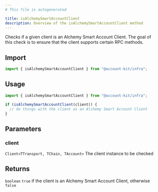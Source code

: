 ```yaml
---
# This file is autogenerated

title: isAlchemySmartAccountClient
description: Overview of the isAlchemySmartAccountClient method
---
```


Checks if a given client is an Alchemy Smart Account Client. The goal of this check is to ensure that the client supports certain RPC methods.

## Import

```ts
import { isAlchemySmartAccountClient } from "@account-kit/infra";
```

## Usage

```ts
import { isAlchemySmartAccountClient } from "@account-kit/infra";

if (isAlchemySmartAccountClient(client)) {
  // do things with the client as an Alchemy Smart Account Client
}
```

## Parameters

### client

`Client<TTransport, TChain, TAccount>`
The client instance to be checked

## Returns

`boolean`
`true` if the client is an Alchemy Smart Account Client, otherwise `false`
